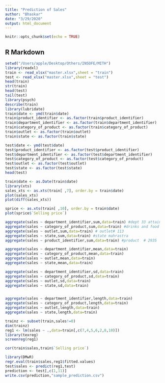 ```yaml
---
title: "Prediction of Sales"
author: "Bhaskar"
date: "3/29/2020"
output: html_document
---
```


```r
knitr::opts_chunk$set(echo = TRUE)
```

## R Markdown



```r
setwd("/Users/apple/Desktop/Others/INSOFE/MITH")
library(readxl)
train <- read_xlsx("master.xlsx",sheet = "train")
test <- read_xlsx("master.xlsx",sheet = "test")
head(train)
str(train)
head(test)
tail(test)
library(psych)
describe(train)
library(lubridate)
train$date <- ymd(train$date)
train$product_identifier <- as.factor(train$product_identifier)
train$department_identifier <- as.factor(train$department_identifier)
train$category_of_product <- as.factor(train$category_of_product)
train$outlet <- as.factor(train$outlet)
train$state <- as.factor(train$state)

test$date <- ymd(test$date)
test$product_identifier <- as.factor(test$product_identifier)
test$department_identifier <- as.factor(test$department_identifier)
test$category_of_product <- as.factor(test$category_of_product)
test$outlet <- as.factor(test$outlet)
test$state <- as.factor(test$state)
head(test)
```

```r
train$date <- as.Date(train$date)
library(xts)
sales_xts <- as.xts(train[ ,7], order.by = train$date)
plot(sales_xts)
plot(diff(sales_xts))
```

```r
sprice <- as.xts(train[ ,10], order.by = train$date)
plot(sprice$`Selling price`)
```

```r
aggregate(sales ~ department_identifier,sum,data=train) #dept 33 attained highest sales
aggregate(sales ~ category_of_product,sum,data=train) #drinks and food
aggregate(sales ~ outlet,sum,data=train) # outlet# 113
aggregate(sales ~ state,sum,data=train) #state mahrastra
aggregate(sales ~ product_identifier,sum,data=train) #product  # 2935

aggregate(sales ~ department_identifier,mean,data=train)
aggregate(sales ~ category_of_product,mean,data=train)
aggregate(sales ~ outlet,mean,data=train)
aggregate(sales ~ state,mean,data=train)

aggregate(sales ~ department_identifier,sd,data=train)
aggregate(sales ~ category_of_product,sd,data=train)
aggregate(sales ~ outlet,sd,data=train)
aggregate(sales ~ state,sd,data=train)


aggregate(sales ~ department_identifier,length,data=train)
aggregate(sales ~ category_of_product,length,data=train)
aggregate(sales ~ outlet,length,data=train)
aggregate(sales ~ state,length,data=train)

```

```r
trainz <- subset(train,sales!=0)
dim(trainz)
reg1 <- lm(sales ~ .,data=train[,c(7,4,5,6,2,8,10)])
library(texreg)
screenreg(reg1)

cor(train$sales,train$`Selling price`)

library(DMwR)
regr.eval(train$sales,reg1$fitted.values)
test$sales <- predict(reg1,test)
prediction <- test[,c(1,11)]
write.csv(prediction,"sample_prediction.csv")
```


